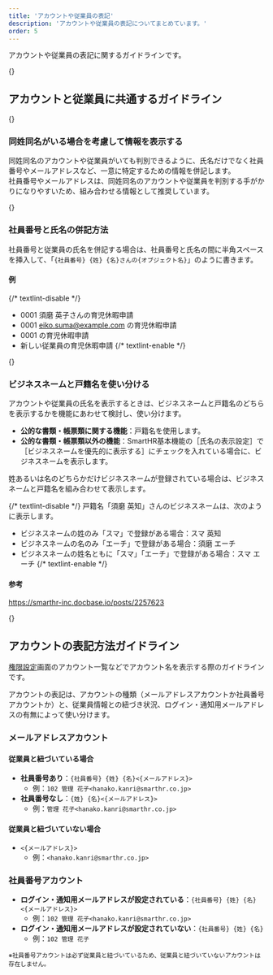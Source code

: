 ```yaml
---
title: 'アカウントや従業員の表記'
description: 'アカウントや従業員の表記についてまとめています。'
order: 5
---
```


アカウントや従業員の表記に関するガイドラインです。

{<span id="account-and-employee-display-format" />}
## アカウントと従業員に共通するガイドライン

{<span id="display-information" />}
### 同姓同名がいる場合を考慮して情報を表示する

同姓同名のアカウントや従業員がいても判別できるように、氏名だけでなく社員番号やメールアドレスなど、一意に特定するための情報を併記します。  
社員番号やメールアドレスは、同姓同名のアカウントや従業員を判別する手がかりになりやすいため、組み合わせる情報として推奨しています。

{<span id="employee-number-and-name" />}
### 社員番号と氏名の併記方法

社員番号と従業員の氏名を併記する場合は、社員番号と氏名の間に半角スペースを挿入して、「`{社員番号} {姓} {名}さんの{オブジェクト名}`」のように書きます。

#### 例
{/* textlint-disable */}
- 0001 須磨 英子さんの育児休暇申請
- 0001 eiko.suma@example.com の育児休暇申請
- 0001 の育児休暇申請
- 新しい従業員の育児休暇申請
{/* textlint-enable */}

{<span id="business-name-and-legal-name" />}
### ビジネスネームと戸籍名を使い分ける

アカウントや従業員の氏名を表示するときは、ビジネスネームと戸籍名のどちらを表示するかを機能にあわせて検討し、使い分けます。

- **公的な書類・帳票類に関する機能**：戸籍名を使用します。
- **公的な書類・帳票類以外の機能**：SmartHR基本機能の［氏名の表示設定］で［ビジネスネームを優先的に表示する］にチェックを入れている場合に、ビジネスネームを表示します。

姓あるいは名のどちらかだけビジネスネームが登録されている場合は、ビジネスネームと戸籍名を組み合わせて表示します。

{/* textlint-disable */}
戸籍名「須磨 英知」さんのビジネスネームは、次のように表示します。

- ビジネスネームの姓のみ「スマ」で登録がある場合：スマ 英知
- ビジネスネームの名のみ「エーチ」で登録がある場合：須磨 エーチ
- ビジネスネームの姓名ともに「スマ」「エーチ」で登録がある場合：スマ エーチ
{/* textlint-enable */}

#### 参考

https://smarthr-inc.docbase.io/posts/2257623

{<span id="account-display-format" />}
## アカウントの表記方法ガイドライン

[権限設定](/products/design-patterns/permissions-settings/)画面のアカウント一覧などでアカウント名を表示する際のガイドラインです。

アカウントの表記は、アカウントの種類（メールアドレスアカウントか社員番号アカウントか）と、従業員情報との紐づき状況、ログイン・通知用メールアドレスの有無によって使い分けます。

### メールアドレスアカウント

#### 従業員と紐づいている場合

- **社員番号あり**：`{社員番号} {姓} {名}<{メールアドレス}>`
    - 例：`102 管理 花子<hanako.kanri@smarthr.co.jp>`
- **社員番号なし**：`{姓} {名}<{メールアドレス}>`
    - 例：`管理 花子<hanako.kanri@smarthr.co.jp>`

#### 従業員と紐づいていない場合

- `<{メールアドレス}>`
    - 例：`<hanako.kanri@smarthr.co.jp>`

### 社員番号アカウント

- **ログイン・通知用メールアドレスが設定されている**：`{社員番号} {姓} {名}<{メールアドレス}>`
    - 例：`102 管理 花子<hanako.kanri@smarthr.co.jp>`
- **ログイン・通知用メールアドレスが設定されていない**：`{社員番号} {姓} {名}`
    - 例：`102 管理 花子`

<small>※社員番号アカウントは必ず従業員と紐づいているため、従業員と紐づいていないアカウントは存在しません。</small>

